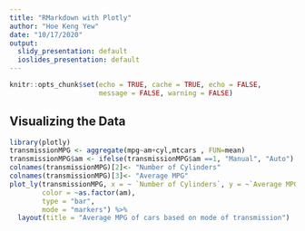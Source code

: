 ```yaml
---
title: "RMarkdown with Plotly"
author: "Hoe Keng Yew"
date: "10/17/2020"
output:
  slidy_presentation: default
  ioslides_presentation: default
---
```


```r
knitr::opts_chunk$set(echo = TRUE, cache = TRUE, echo = FALSE, 
                      message = FALSE, warning = FALSE)
```

## Visualizing the Data

```r
library(plotly)
transmissionMPG <- aggregate(mpg~am+cyl,mtcars , FUN=mean)
transmissionMPG$am <- ifelse(transmissionMPG$am ==1, "Manual", "Auto")
colnames(transmissionMPG)[2]<- "Number of Cylinders"
colnames(transmissionMPG)[3]<- "Average MPG"
plot_ly(transmissionMPG, x = ~ `Number of Cylinders`, y = ~`Average MPG`,
        color = ~as.factor(am), 
        type = "bar", 
        mode = "markers") %>%
  layout(title = "Average MPG of cars based on mode of transmission")

```
